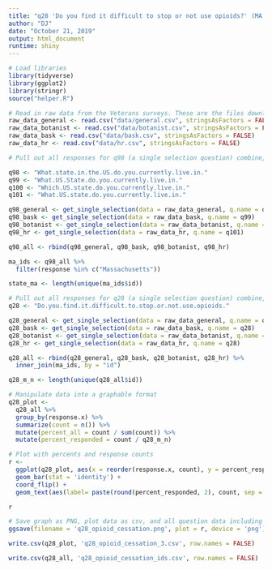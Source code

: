 ```yaml
---
title: "q28 'Do you find it difficult to stop or not use opioids?' (MA Veterans)"
author: "DJ"
date: "October 21, 2019"
output: html_document
runtime: shiny
---
```


```r
# Load libraries
library(tidyverse)
library(ggplot2)
library(stringr)
source("helper.R")
```

```r
# Read in raw data from the Veterans surveys. These are the files downloaded from survey monkey saved as a .csv
raw_data_general <- read.csv("data/general.csv", stringsAsFactors = FALSE)
raw_data_botanist <- read.csv("data/botanist.csv", stringsAsFactors = FALSE)
raw_data_bask <- read.csv("data/bask.csv", stringsAsFactors = FALSE)
raw_data_hr <- read.csv("data/hr.csv", stringsAsFactors = FALSE)
```

```r
# Pull out all responses for q98 (a single selection question) combine, then determine 'question n' (subsequent q are labeled for convenience, do not respond to survey q#)

q98 <- "What.state.in.the.US.do.you.currently.live.in."
q99 <- "What.US.State.do.you.currently.live.in."
q100 <- "Which.US.state.do.you.currently.live.in."
q101 <- "What.US.state.do.you.currently.live.in."

q98_general <- get_single_selection(data = raw_data_general, q.name = q98)
q98_bask <- get_single_selection(data = raw_data_bask, q.name = q99)
q98_botanist <- get_single_selection(data = raw_data_botanist, q.name = q100)
q98_hr <- get_single_selection(data = raw_data_hr, q.name = q101)

q98_all <- rbind(q98_general, q98_bask, q98_botanist, q98_hr)

ma_ids <- q98_all %>% 
  filter(response %in% c("Massachusetts"))

state_ma <- length(unique(ma_ids$id))
```

```r
# Pull out all responses for q28 (a single selection question) combine, then determine 'question n'
q28 <- "Do.you.find.it.difficult.to.stop.or.not.use.opioids."

q28_general <- get_single_selection(data = raw_data_general, q.name = q28)
q28_bask <- get_single_selection(data = raw_data_bask, q.name = q28)
q28_botanist <- get_single_selection(data = raw_data_botanist, q.name = q28)
q28_hr <- get_single_selection(data = raw_data_hr, q.name = q28)

q28_all <- rbind(q28_general, q28_bask, q28_botanist, q28_hr) %>%
  inner_join(ma_ids, by = "id")

q28_m_n <- length(unique(q28_all$id))
```

```r
# Manipulate data into a graphable format
q28_plot <- 
  q28_all %>%
  group_by(response.x) %>%
  summarize(count = n()) %>%
  mutate(percent_all = count / sum(count)) %>%
  mutate(percent_responded = count / q28_m_n)
```

```r
# Plot with percents and response counts
r <- 
  ggplot(q28_plot, aes(x = reorder(response.x, count), y = percent_responded)) +
  geom_bar(stat = 'identity') +
  coord_flip() +
  geom_text(aes(label= paste(round(percent_responded, 2), count, sep = "***")))

r
```

```r
# Save graph as PNG, plot data as csv, and all question data including response IDs as csv (save question n and N at end of plot file as "_x.x")
ggsave(filename = 'q28_opioid_cessation.png', plot = r, device = 'png')

write.csv(q28_plot, 'q28_opioid_cessation_3.csv', row.names = FALSE)

write.csv(q28_all, 'q28_opioid_cessation_ids.csv', row.names = FALSE)
```

